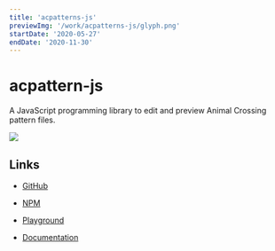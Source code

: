 ```yaml
---
title: 'acpatterns-js'
previewImg: '/work/acpatterns-js/glyph.png'
startDate: '2020-05-27'
endDate: '2020-11-30'
---
```


# acpattern-js

A JavaScript programming library to edit and preview Animal Crossing pattern files.

<img src={previewImg} />

## Links

- [GitHub](https://github.com/DamSenViet/acpatterns-js)

- [NPM](https://www.npmjs.com/package/@damsenviet/acpatterns)

- [Playground](https://damsenviet.github.io/acpatterns-js/playground/)

- [Documentation](https://damsenviet.github.io/acpatterns-js/)
